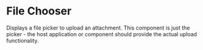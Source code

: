 
<Meta of={ComponentStories} />

# File Chooser

Displays a file picker to upload an attachment. This component is just the picker - the host application or component should
provide the actual upload functionality.

<Source />
<Primary />
<Controls />
<Stories />
